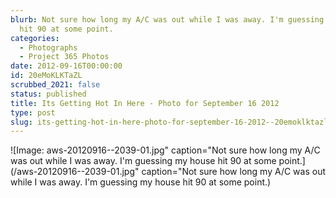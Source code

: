```yaml
---
blurb: Not sure how long my A/C was out while I was away. I'm guessing my house
  hit 90 at some point.
categories:
  - Photographs
  - Project 365 Photos
date: 2012-09-16T00:00:00
id: 20eMoKLKTaZL
scrubbed_2021: false
status: published
title: Its Getting Hot In Here - Photo for September 16 2012
type: post
slug: its-getting-hot-in-here-photo-for-september-16-2012--20emoklktazl
---
```


![Image: aws-20120916--2039-01.jpg" caption="Not sure how long my A/C was out while I was away. I'm guessing my house hit 90 at some point.](/aws-20120916--2039-01.jpg" caption="Not sure how long my A/C was out while I was away. I'm guessing my house hit 90 at some point.)